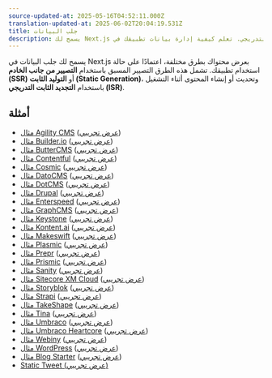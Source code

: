 ```yaml
---
source-updated-at: 2025-05-16T04:52:11.000Z
translation-updated-at: 2025-06-02T20:04:19.531Z
title: جلب البيانات
description: يسمح لك Next.js بجلب البيانات بطرق متعددة، مع التصيير المسبق، أو التصيير من جانب الخادم، أو توليد الموقع الثابت، والتجديد الثابت التدريجي. تعلم كيفية إدارة بيانات تطبيقك في Next.js.
---
```


يسمح لك جلب البيانات في Next.js بعرض محتواك بطرق مختلفة، اعتمادًا على حالة استخدام تطبيقك. تشمل هذه الطرق التصيير المسبق باستخدام **التصيير من جانب الخادم (SSR)** أو **التوليد الثابت (Static Generation)**، وتحديث أو إنشاء المحتوى أثناء التشغيل باستخدام **التجديد الثابت التدريجي (ISR)**.

## أمثلة

- [مثال Agility CMS](https://github.com/vercel/next.js/tree/canary/examples/cms-agilitycms) ([عرض تجريبي](https://next-blog-agilitycms.vercel.app/))
- [مثال Builder.io](https://github.com/vercel/next.js/tree/canary/examples/cms-builder-io) ([عرض تجريبي](https://cms-builder-io.vercel.app/))
- [مثال ButterCMS](https://github.com/vercel/next.js/tree/canary/examples/cms-buttercms) ([عرض تجريبي](https://next-blog-buttercms.vercel.app/))
- [مثال Contentful](https://github.com/vercel/next.js/tree/canary/examples/cms-contentful) ([عرض تجريبي](https://app-router-contentful.vercel.app/))
- [مثال Cosmic](https://github.com/vercel/next.js/tree/canary/examples/cms-cosmic) ([عرض تجريبي](https://next-blog-cosmic.vercel.app/))
- [مثال DatoCMS](https://github.com/vercel/next.js/tree/canary/examples/cms-datocms) ([عرض تجريبي](https://next-blog-datocms.vercel.app/))
- [مثال DotCMS](https://github.com/vercel/next.js/tree/canary/examples/cms-dotcms) ([عرض تجريبي](https://nextjs-dotcms-blog.vercel.app/))
- [مثال Drupal](https://github.com/vercel/next.js/tree/canary/examples/cms-drupal) ([عرض تجريبي](https://cms-drupal.vercel.app/))
- [مثال Enterspeed](https://github.com/vercel/next.js/tree/canary/examples/cms-enterspeed) ([عرض تجريبي](https://next-blog-demo.enterspeed.com/))
- [مثال GraphCMS](https://github.com/vercel/next.js/tree/canary/examples/cms-graphcms) ([عرض تجريبي](https://next-blog-graphcms.vercel.app/))
- [مثال Keystone](https://github.com/vercel/next.js/tree/canary/examples/cms-keystonejs-embedded) ([عرض تجريبي](https://nextjs-keystone-demo.vercel.app/))
- [مثال Kontent.ai](https://github.com/vercel/next.js/tree/canary/examples/cms-kontent-ai) ([عرض تجريبي](https://next-blog-kontent-ai.vercel.app/))
- [مثال Makeswift](https://github.com/vercel/next.js/tree/canary/examples/cms-makeswift) ([عرض تجريبي](https://nextjs-makeswift-example.vercel.app/))
- [مثال Plasmic](https://github.com/vercel/next.js/tree/canary/examples/cms-plasmic) ([عرض تجريبي](https://nextjs-plasmic-example.vercel.app/))
- [مثال Prepr](https://github.com/vercel/next.js/tree/canary/examples/cms-prepr) ([عرض تجريبي](https://next-blog-prepr.vercel.app/))
- [مثال Prismic](https://github.com/vercel/next.js/tree/canary/examples/cms-prismic) ([عرض تجريبي](https://next-blog-prismic.vercel.app/))
- [مثال Sanity](https://github.com/vercel/next.js/tree/canary/examples/cms-sanity) ([عرض تجريبي](https://next-blog.sanity.build/))
- [مثال Sitecore XM Cloud](https://github.com/vercel/next.js/tree/canary/examples/cms-sitecore-xmcloud) ([عرض تجريبي](https://vercel-sitecore-xmcloud-demo.vercel.app/))
- [مثال Storyblok](https://github.com/vercel/next.js/tree/canary/examples/cms-storyblok) ([عرض تجريبي](https://next-blog-storyblok.vercel.app/))
- [مثال Strapi](https://github.com/vercel/next.js/tree/canary/examples/cms-strapi) ([عرض تجريبي](https://next-blog-strapi.vercel.app/))
- [مثال TakeShape](https://github.com/vercel/next.js/tree/canary/examples/cms-takeshape) ([عرض تجريبي](https://next-blog-takeshape.vercel.app/))
- [مثال Tina](https://github.com/vercel/next.js/tree/canary/examples/cms-tina) ([عرض تجريبي](https://cms-tina-example.vercel.app/))
- [مثال Umbraco](https://github.com/vercel/next.js/tree/canary/examples/cms-umbraco) ([عرض تجريبي](https://nextjs-umbraco-sample-blog.vercel.app/))
- [مثال Umbraco Heartcore](https://github.com/vercel/next.js/tree/canary/examples/cms-umbraco-heartcore) ([عرض تجريبي](https://next-blog-umbraco-heartcore.vercel.app/))
- [مثال Webiny](https://github.com/vercel/next.js/tree/canary/examples/cms-webiny) ([عرض تجريبي](https://webiny-headlesscms-nextjs-example.vercel.app/))
- [مثال WordPress](https://github.com/vercel/next.js/tree/canary/examples/cms-wordpress) ([عرض تجريبي](https://next-blog-wordpress.vercel.app/))
- [مثال Blog Starter](https://github.com/vercel/next.js/tree/canary/examples/blog-starter) ([عرض تجريبي](https://next-blog-starter.vercel.app/))
- [Static Tweet (عرض تجريبي)](https://react-tweet.vercel.app/)